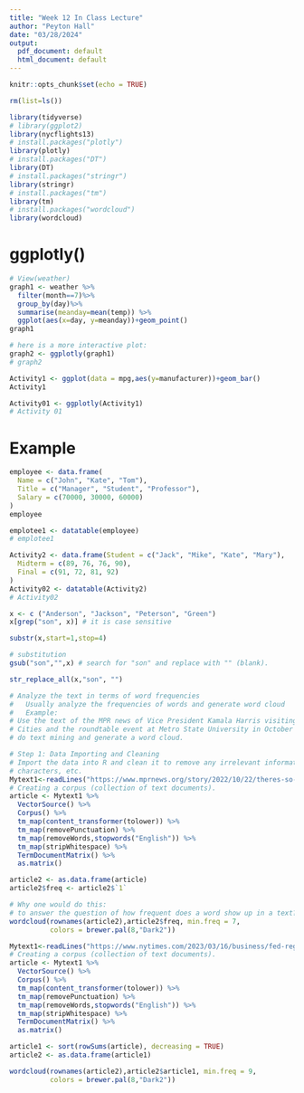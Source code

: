```yaml
---
title: "Week 12 In Class Lecture"
author: "Peyton Hall"
date: "03/28/2024"
output:
  pdf_document: default
  html_document: default
---
```


```r
knitr::opts_chunk$set(echo = TRUE)
```

```r
rm(list=ls())
```

```r
library(tidyverse)
# library(ggplot2)
library(nycflights13)
# install.packages("plotly")
library(plotly)
# install.packages("DT")
library(DT)
# install.packages("stringr")
library(stringr)
# install.packages("tm")
library(tm)
# install.packages("wordcloud")
library(wordcloud)
```

# ggplotly()
```r
# View(weather)
graph1 <- weather %>%
  filter(month==7)%>%
  group_by(day)%>%
  summarise(meanday=mean(temp)) %>%
  ggplot(aes(x=day, y=meanday))+geom_point()
graph1

# here is a more interactive plot:
graph2 <- ggplotly(graph1)
# graph2
```

```r
Activity1 <- ggplot(data = mpg,aes(y=manufacturer))+geom_bar()
Activity1

Activity01 <- ggplotly(Activity1)
# Activity 01
```

# Example
```r
employee <- data.frame(
  Name = c("John", "Kate", "Tom"),
  Title = c("Manager", "Student", "Professor"),
  Salary = c(70000, 30000, 60000)
)
employee

emplotee1 <- datatable(employee)
# emplotee1
```

```r
Activity2 <- data.frame(Student = c("Jack", "Mike", "Kate", "Mary"),
  Midterm = c(89, 76, 76, 90),
  Final = c(91, 72, 81, 92)
)
Activity02 <- datatable(Activity2)
# Activity02
```

```r
x <- c ("Anderson", "Jackson", "Peterson", "Green")
x[grep("son", x)] # it is case sensitive

substr(x,start=1,stop=4)

# substitution
gsub("son","",x) # search for "son" and replace with "" (blank).

str_replace_all(x,"son", "")
```

```r
# Analyze the text in terms of word frequencies
#   Usually analyze the frequencies of words and generate word cloud
#   Example:
# Use the text of the MPR news of Vice President Kamala Harris visiting the Twin
# Cities and the roundtable event at Metro State University in October 2022 to 
# do text mining and generate a word cloud.

# Step 1: Data Importing and Cleaning
# Import the data into R and clean it to remove any irrelevant information, special
# characters, etc.
Mytext1<-readLines("https://www.mprnews.org/story/2022/10/22/theres-so-much-at-stake-vp-harris-makes-twin-cities-visit-ahead-of-midterms")
# Creating a corpus (collection of text documents). 
article <- Mytext1 %>%
  VectorSource() %>%
  Corpus() %>%
  tm_map(content_transformer(tolower)) %>%
  tm_map(removePunctuation) %>%
  tm_map(removeWords,stopwords("English")) %>%
  tm_map(stripWhitespace) %>%
  TermDocumentMatrix() %>%
  as.matrix()

article2 <- as.data.frame(article)
article2$freq <- article2$`1`

```

```r
# Why one would do this: 
# to answer the question of how frequent does a word show up in a text?
wordcloud(rownames(article2),article2$freq, min.freq = 7, 
          colors = brewer.pal(8,"Dark2"))
```

```r
Mytext1<-readLines("https://www.nytimes.com/2023/03/16/business/fed-regulation-svb.html")
# Creating a corpus (collection of text documents). 
article <- Mytext1 %>%
  VectorSource() %>%
  Corpus() %>%
  tm_map(content_transformer(tolower)) %>%
  tm_map(removePunctuation) %>%
  tm_map(removeWords,stopwords("English")) %>%
  tm_map(stripWhitespace) %>%
  TermDocumentMatrix() %>%
  as.matrix()

article1 <- sort(rowSums(article), decreasing = TRUE)
article2 <- as.data.frame(article1)

wordcloud(rownames(article2),article2$article1, min.freq = 9, 
          colors = brewer.pal(8,"Dark2"))
```

